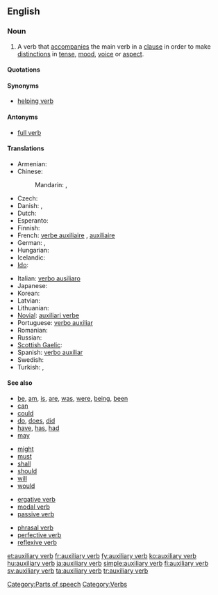 ==English==
{{wikipedia}}

===Noun===
{{en-noun|sg=[[auxiliary]] [[verb]]}}

# {{grammar}} A verb that [[accompany|accompanies]] the main verb in a [[clause]] in order to make [[distinction]]s in [[tense]], [[mood]], [[voice]] or [[aspect]].

====Quotations====
{{seeCites}}

====Synonyms====
* [[helping verb]]

====Antonyms====
* [[full verb]]

====Translations====
{{trans-top|a helping verb}}
* Armenian: {{t-|hy|օժանդակ բայ|tr=ōžandak bay}}
* Chinese:
*: Mandarin: {{t-|cmn|助動詞|sc=Hani}}, {{t-|cmn|助动词|tr=zhùdòngcí|sc=Hani}}
* Czech: {{t-|cs|pomocné sloveso|n}}
* Danish: {{t|da|hjælpeudsagnsord|n}},  {{t|da|hjælpeverbum|n}}
* Dutch: {{t+|nl|hulpwerkwoord|n}}
* Esperanto: {{t-|eo|helpverbo|xs=Esperanto}}
* Finnish: {{t+|fi|apuverbi}}
* French: [[verbe auxiliaire]] {{m}}, [[auxiliaire]] {{m}}
* German: {{t+|de|Hilfsverb|n}}, {{t+|de|Hilfszeitwort|n}}
* Hungarian: {{t+|hu|segédige}}
* Icelandic: {{t-|is|hjálparsögn|f}}
* [[Ido]]: {{t+|io|helpoverbo|xs=Ido}}
{{trans-mid}}
* Italian: [[verbo ausiliaro]] {{m}}
* Japanese: {{t+|ja|助動詞|tr=じょどうし, jodōshi}}
* Korean: {{t|ko|조동사|tr=jodongsa|sc=Hang}}
* Latvian: {{t|lv|palīga darbības vārds|m|xs=Latvian}}
* Lithuanian: {{t+|lt|pagalbinis veiksmažodis|m|xs=Lithuanian}}
* [[Novial]]: [[auxiliari verbe]]
* Portuguese: [[verbo auxiliar]]
* Romanian: {{t|ro|verb auxiliar|n}}
* Russian: {{t|ru|вспомогательный глагол|m|tr=vspomogátel'nyj glagól}}
* [[Scottish Gaelic]]: {{t-|gd|gnìomhair taiceil|m|xs=Scottish Gaelic}}
* Spanish: [[verbo auxiliar]] {{m}}
* Swedish: {{t|sv|hjälpverb|n}}
* Turkish: {{t+|tr|yardımcı fiil}},  {{t|tr|yardımcı eylem}}
{{trans-bottom}}

====See also====
{{rel-top|examples of auxiliary verbs}}
* [[be]], [[am]], [[is]], [[are]], [[was]], [[were]], [[being]], [[been]]
* [[can]]
* [[could]]
* [[do]], [[does]], [[did]]
* [[have]], [[has]], [[had]]
* [[may]]
{{rel-mid}}
* [[might]]
* [[must]]
* [[shall]]
* [[should]]
* [[will]]
* [[would]]
{{rel-bottom}}

{{rel-top|other types of verbs}}
* [[ergative verb]]
* [[modal verb]]
* [[passive verb]]
{{rel-mid}}
* [[phrasal verb]]
* [[perfective verb]]
* [[reflexive verb]]
{{rel-bottom}}

[[Category:Parts of speech]]
[[Category:Verbs]]

[[et:auxiliary verb]]
[[fr:auxiliary verb]]
[[fy:auxiliary verb]]
[[ko:auxiliary verb]]
[[hu:auxiliary verb]]
[[ja:auxiliary verb]]
[[simple:auxiliary verb]]
[[fi:auxiliary verb]]
[[sv:auxiliary verb]]
[[ta:auxiliary verb]]
[[tr:auxiliary verb]]